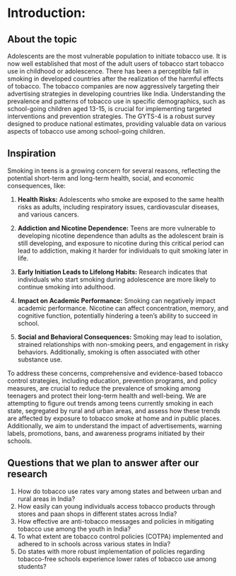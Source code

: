 # Introduction:

## About the topic

Adolescents are the most vulnerable population to initiate tobacco use. It is now well established that most of the adult users of tobacco start tobacco use in childhood or adolescence. There has been a perceptible fall in smoking in developed countries after the realization of the harmful effects of tobacco. The tobacco companies are now aggressively targeting their advertising strategies in developing countries like India. Understanding the prevalence and patterns of tobacco use in specific demographics, such as school-going children aged 13-15, is crucial for implementing targeted interventions and prevention strategies. The GYTS-4 is a robust survey designed to produce national estimates, providing valuable data on various aspects of tobacco use among school-going children.

## Inspiration

Smoking in teens is a growing concern for several reasons, reflecting the potential short-term and long-term health, social, and economic consequences, like:

1. **Health Risks:** Adolescents who smoke are exposed to the same health risks as adults, including respiratory issues, cardiovascular diseases, and various cancers. 

2. **Addiction and Nicotine Dependence:** Teens are more vulnerable to developing nicotine dependence than adults as the adolescent brain is still developing, and exposure to nicotine during this critical period can lead to addiction, making it harder for individuals to quit smoking later in life.

3. **Early Initiation Leads to Lifelong Habits:** Research indicates that individuals who start smoking during adolescence are more likely to continue smoking into adulthood.

4. **Impact on Academic Performance:** Smoking can negatively impact academic performance. Nicotine can affect concentration, memory, and cognitive function, potentially hindering a teen's ability to succeed in school.

5. **Social and Behavioral Consequences:** Smoking may lead to isolation, strained relationships with non-smoking peers, and engagement in risky behaviors. Additionally, smoking is often associated with other substance use.

To address these concerns, comprehensive and evidence-based tobacco control strategies, including education, prevention programs, and policy measures, are crucial to reduce the prevalence of smoking among teenagers and protect their long-term health and well-being. 
We are attempting to figure out trends among teens currently smoking in each state, segregated by rural and urban areas, and assess how these trends are affected by exposure to tobacco smoke at home and in public places. Additionally, we aim to understand the impact of advertisements, warning labels, promotions, bans, and awareness programs initiated by their schools.

## Questions that we plan to answer after our research

1. How do tobacco use rates vary among states and between urban and rural areas in India?
2. How easily can young individuals access tobacco products through stores and paan shops in different states across India?
3. How effective are anti-tobacco messages and policies in mitigating tobacco use among the youth in India?
4. To what extent are tobacco control policies (COTPA) implemented and adhered to in schools across various states in India?
5. Do states with more robust implementation of policies regarding tobacco-free schools experience lower rates of tobacco use among students?

